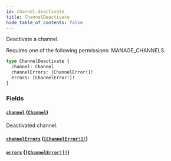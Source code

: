 ```yaml
---
id: channel-deactivate
title: ChannelDeactivate
hide_table_of_contents: false
---
```


Deactivate a channel.

Requires one of the following permissions: MANAGE_CHANNELS.

```graphql
type ChannelDeactivate {
  channel: Channel
  channelErrors: [ChannelError!]!
  errors: [ChannelError!]!
}
```

### Fields

#### [`channel`](#) ([`Channel`](../../../developer/api-reference/objects/channel))

Deactivated channel.

#### [`channelErrors`](#) ([`[ChannelError!]!`](../../../developer/api-reference/objects/channel-error))

#### [`errors`](#) ([`[ChannelError!]!`](../../../developer/api-reference/objects/channel-error))
